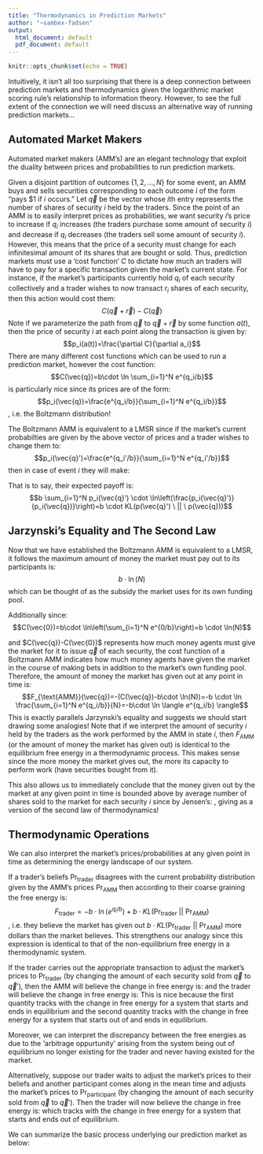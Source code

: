 ```yaml
---
title: "Thermodynamics in Prediction Markets"
author: "~sambex-fadsen"
output:
  html_document: default
  pdf_document: default
---
```


```r
knitr::opts_chunk$set(echo = TRUE)
```

Intuitively, it isn't all too surprising that there is a deep connection between prediction markets and thermodynamics given the logarithmic market scoring rule's relationship to information theory. However, to see the full extent of the connection we will need discuss an alternative way of running prediction markets...

## Automated Market Makers

Automated market makers (AMM's) are an elegant technology that exploit the duality between prices and probabilities to run prediction markets.

Given a disjoint partition of outcomes $\{1,2,...,N\}$ for some event, an AMM buys and sells securities corresponding to each outcome $i$ of the form "pays \$1 if $i$ occurs." Let $\vec{q}$ be the vector whose $i$th entry represents the number of shares of security $i$ held by the traders. Since the point of an AMM is to easily interpret prices as probabilities, we want security $i$'s price to increase if $q_i$ increases (the traders purchase some amount of security $i$) and decrease if $q_i$ decreases (the traders sell some amount of security $i$). However, this means that the price of a security must change for each infinitesimal amount of its shares that are bought or sold. Thus, prediction markets must use a 'cost function' $C$ to dictate how much an traders will have to pay for a specific transaction given the market's current state. For instance, if the market's participants currently hold $q_i$ of each security collectively and a trader wishes to now transact $r_i$ shares of each security, then this action would cost them:
$$C(\vec{q}+\vec{r})-C(\vec{q})$$
Note if we parameterize the path from $\vec{q}$ to $\vec{q}+\vec{r}$ by some function $a(t)$, then the price of security $i$ at each point along the transaction is given by:
$$p_i(a(t))=\frac{\partial C}{\partial a_i}$$
There are many different cost functions which can be used to run a prediction market, however the cost function:
$$C(\vec{q})=b\cdot \ln \sum_{i=1}^N e^{q_i/b}$$
is particularly nice since its prices are of the form:
$$p_i(\vec{q})=\frac{e^{q_i/b}}{\sum_{i=1}^N e^{q_i/b}}$$
, i.e. the Boltzmann distribution!

The Boltzmann AMM is equivalent to a LMSR since if the market's current probabilties are given by the above vector of prices and a trader wishes to change them to:
$$p_i(\vec{q}')=\frac{e^{q_i'/b}}{\sum_{i=1}^N e^{q_i'/b}}$$
then in case of event $i$ they will make:
\begin{align*}
b\cdot (q_i'-q_i)-(C(\vec{q}')-C(\vec{q}))&=b \cdot \left(q_i'- \ln \sum_{i=1}^N e^{q_i'/b}\right)-b\cdot \left(q_i- \ln \sum_{i=1}^N e^{q_i/b}\right)
\\
&=b \cdot \ln\left(\frac{e^{q_i'}}{\sum_{i=1}^N e^{q_i'/b}}\right)-b \cdot \ln\left(\frac{e^{q_i}}{\sum_{i=1}^N e^{q_i/b}}\right)
\\
&=b \cdot \ln\left(\frac{p_i(\vec{q}')}{p_i(\vec{q})}\right)
\end{align*}

That is to say, their expected payoff is:
$$b \sum_{i=1}^N p_i(\vec{q}') \cdot \ln\left(\frac{p_i(\vec{q}')}{p_i(\vec{q})}\right)=b \cdot KL(p(\vec{q}') \ || \ p(\vec{q}))$$

## Jarzynski's Equality and The Second Law
Now that we have established the Boltzmann AMM is equivalent to a LMSR, it follows the maximum amount of money the market must pay out to its participants is:
$$b \cdot \ln(N)$$
which can be thought of as the subsidy the market uses for its own funding pool.

Additionally since:
$$C(\vec{0})=b\cdot \ln\left(\sum_{i=1}^N e^{0/b}\right)=b \cdot \ln(N)$$

and $C(\vec{q})-C(\vec{0})$ represents how much money agents must give the market for it to issue $\vec{q}$ of each security, the cost function of a Boltzmann AMM indicates how much money agents have given the market in the course of making bets in addition to the market's own funding pool. Therefore, the amount of money the market has given out at any point in time is:
$$F_{\text{AMM}}(\vec{q})=-(C(\vec{q})-b\cdot \ln(N))=-b \cdot \ln \frac{\sum_{i=1}^N e^{q_i/b}}{N}=-b\cdot \ln \langle e^{q_i/b} \rangle$$
This is exactly parallels Jarzynski's equality and suggests we should start drawing some analogies! Note that if we interpret the amount of security $i$ held by the traders as the work performed by the AMM in state $i$, then $F_{\text{AMM}}$ (or the amount of money the market has given out) is identical to the equilibrium free energy in a thermodynamic process. This makes sense since the more money the market gives out, the more its capacity to perform work (have securities bought from it). 

This also allows us to immediately conclude that the money given out by the market at any given point in time is bounded above by average number of shares sold to the market for each security $i$ since by Jensen's:
\begin{align*}
&\langle e^{q_i/b} \rangle \geq e^{\frac{\sum_{i=1}^N q_i/b}{N}}
\\
&\to \ln \langle e^{q_i/b} \rangle \geq \frac{\sum_{i=1}^N q_i/b}{N}
\\
&\to -b\cdot \ln \langle e^{q_i/b} \rangle \leq -\frac{\sum_{i=1}^N q_i}{N}
\\
&\to F_{\text{AMM}}(\vec{q}) \leq -\frac{\sum_{i=1}^N q_i}{N}
\end{align*}
, giving as a version of the second law of thermodynamics!

## Thermodynamic Operations

We can also interpret the market's prices/probabilities at any given point in time as determining the energy landscape of our system.

If a trader's beliefs Pr$_{\text{trader}}$ disagrees with the current probability distribution given by the AMM's prices Pr$_{\text{AMM}}$ then according to their coarse graining the free energy is:
$$F_{\text{trader}}=-b\cdot \ln \langle e^{q_i/b} \rangle+b \cdot KL(\text{Pr}_{\text{trader}} \ || \ \text{Pr}_{\text{AMM}})$$
, i.e. they believe the market has given out $b \cdot KL(\text{Pr}_{\text{trader}} \ || \ \text{Pr}_{\text{AMM}})$ more dollars than the market believes. This strengthens our analogy since this expression is identical to that of the non-equilibrium free energy in a thermodynamic system.

If the trader carries out the appropriate transaction to adjust the market's prices to $\text{Pr}_{\text{trader}}$ (by changing the amount of each security sold from $\vec{q}$ to $\vec{q}'$), then
the AMM will believe the change in free energy is:
\begin{align*}
\Delta F_{\text{AMM}}&=\left(-b\cdot \ln \langle e^{q_i/b} \rangle+(C(\vec{q})-C(\vec{q}'))\right)-\left(-b\cdot \ln \langle e^{q_i/b} \rangle\right)
\\
&=b \cdot \ln\left(\frac{\sum_{i=1}^N e^{q_i}}{\sum_{i=1}^N e^{q_i'}}\right)
\end{align*}
and the trader will believe the change in free energy is:
\begin{align*}
\Delta F_{\text{trader}}&=\left(-b\cdot \ln \langle e^{q_i/b} \rangle+(C(\vec{q})-C(\vec{q}'))\right)-\left(-b\cdot \ln \langle e^{q_i/b} \rangle + b \cdot KL(\text{Pr}_{\text{trader}} \ || \ \text{Pr}_{\text{AMM}})\right)
\\
&=b \cdot \ln\left(\frac{\sum_{i=1}^N e^{q_i}}{\sum_{i=1}^N e^{q_i'}}\right)-b \cdot KL(\text{Pr}_{\text{trader}} \ || \ \text{Pr}_{\text{AMM}})
\end{align*}
This is nice because the first quantity tracks with the change in free energy for a system that starts and ends in equilibrium and the second quantity tracks with the change in free energy for a system that starts out of and ends in equilibrium. 

Moreover, we can interpret the discrepancy between the free energies as due to the 'arbitrage oppurtunity' arising from the system being out of equilibrium no longer existing for the trader and never having existed for the market. 

Alternatively, suppose our trader waits to adjust the market's prices to their beliefs and another participant comes along in the mean time and adjusts the market's prices to $\text{Pr}_{\text{participant}}$ (by changing the amount of each security sold from $\vec{q}$ to $\vec{q}'$). Then the trader will now believe the change in free energy is:
\begin{align*}
\Delta F_{\text{trader}}&=\left(-b\cdot \ln \langle e^{q_i/b} \rangle+(C(\vec{q})-C(\vec{q}')) + b \cdot KL(\text{Pr}_{\text{trader}} \ || \ \text{Pr}_{\text{participant}}) \right)-\left(-b\cdot \ln \langle e^{q_i/b} \rangle + b \cdot KL(\text{Pr}_{\text{trader}} \ || \ \text{Pr}_{\text{AMM}})\right)
\\
&=b \cdot \ln\left(\frac{\sum_{i=1}^N e^{q_i}}{\sum_{i=1}^N e^{q_i'}}\right)+\left(b \cdot KL(\text{Pr}_{\text{trader}} \ || \ \text{Pr}_{\text{participant}})-b \cdot KL(\text{Pr}_{\text{trader}} \ || \ \text{Pr}_{\text{AMM}})\right)
\end{align*}
which tracks with the change in free energy for a system that starts and ends out of equilibrium.


We can summarize the basic process underlying our prediction market as below:

\begin{align*}
&\to \text{[Initial market/landscape has certain amount of free energy corresponding to } \vec{q}\text{]}
\\
&\to \text{[Trader carries out transaction/performs work to profit from extra non-equilibrium free energy]}
\\
&\to \text{[Adjustment shifts market/landscape so that free energy corresponds to new }\vec{q}'\text{]}
\\
&\to \text{[Rinse and repeat]}
\end{align*}

